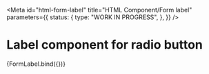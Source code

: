 <!-- @license CC0-1.0 -->


<Meta
  id="html-form-label"
  title="HTML Component/Form label"
  parameters={{
    status: {
      type: "WORK IN PROGRESS",
    },
  }}
/>

# Label component for radio button

<Canvas>
  <Story
    name="--radio"
    args={{
      textContent: "Username",
      type: "radio",
    }}
  >
    {FormLabel.bind({})}
  </Story>
</Canvas>
